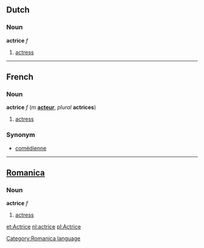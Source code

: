 ==Dutch==
===Noun===
'''actrice''' ''f''

#[[actress]]

----
==French==
===Noun===
'''actrice''' ''f'' (''m'' '''[[acteur]]''', ''plural'' '''actrices''')

#[[actress]]

===Synonym===
*[[comédienne]]

----
==[[Romanica]]==
[[Category:Romanica language]]
===Noun===
'''actrice''' ''f''

#[[actress]]

[[et:Actrice]]
[[nl:actrice]]
[[pl:Actrice]]